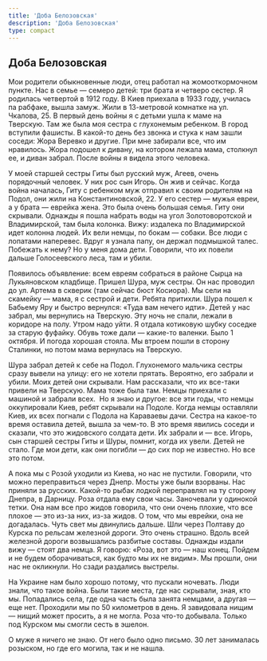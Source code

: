 ```yaml
---
title: 'Доба Белозовская'
description: 'Доба Белозовская'
type: compact
---
```


## Доба Белозовская

Мои родители обыкновенные люди, отец работал на жомооткормочном пункте. Нас в
семье — семеро детей: три брата и четверо сестер. Я родилась четвертой в 1912
году. В Киев приехала в 1933 году, училась па рабфаке, вышла замуж. Жили в
13-метровой комнатке на ул. Чкалова, 25. В первый день войны я с детьми ушла к
маме на Тверскую. Там же была моя сестра с глухонемым ребенком. В город вступили
фашисты. В какой-то день без звонка и стука к нам зашли соседи: Жора Веревко и
другие. При мне забирали все, что им нравилось. Жора подошел к дивану, на
котором лежала мама, столкнул ее, и диван забрал. После войны я видела этого
человека.

У моей старшей сестры Гиты был русский муж, Агеев, очень порядочный человек. У
них рос сын Игорь. Он жив и сейчас. Когда война началась, Гиту с ребенком муж
отправил к своим родителям на Подол, они жили на Константиновской, 22. У его
сестер — мужья евреи, а у брата — еврейка жена. Это была очень большая семья.
Гиту они скрывали. Однажды я пошла набрать воды на угол Золотоворотской и
Владимирской, там была колонка. Вижу: издалека по Владимирской идет колонна
людей. Их вели немцы, по бокам — собаки. Все люди с лопатами наперевес. Вдруг я
узнала папу, он держал подмышкой талес. Побежать к нему? Но у меня дома дети.
Говорили, что их повели дальше Голосеевского леса, там и убили.

Появилось объявление: всем евреям собраться в районе Сырца на Лукьяновском
кладбище. Пришел Шура, муж сестры. Он нас проводил до ул. Артема в скверик (там
сейчас бюст Косиора). Мы сели на скамейку — мама, я с сестрой и дети. Ребята
притихли. Шура пошел к Бабьему Яру и быстро вернулся: «Туда вам нечего идти».
Детей у нас забрал, мы вернулись на Тверскую. Эту ночь не спали, лежали в
коридоре на полу. Утром надо уйти. Я отдала котиковую шубку соседке за старую
фуфайку. Обувь тоже дали — какие-то валенки. Было 1 октября. И погода хорошая
стояла. Мы втроем пошли в сторону Сталинки, но потом мама вернулась на Тверскую.

Шура забрал детей к себе на Подол. Глухонемого мальчика сестры сразу вывели на
улицу: его не хотели прятать. Вероятно, его забрали и убили. Моих детей они
скрывали. Нам рассказали, что их все-таки привели на Тверскую. Мама тоже была
там. Немцы приехали с машиной и забрали всех.  Но я знаю и другое: все эти годы,
что немцы оккупировали Киев, ребят скрывали на Подоле. Когда немцы оставляли
Киев, их всех погнали с Подола на Караваевы дачи. Сестра на какое-то время
оставила детей, вышла за чем-то. В это время явились соседи и сказали, что это
жидовского солдата дети. Их забрали и — все. Игорь, сын старшей сестры Гиты и
Шуры, помнит, когда их увели. Детей не стало. Где мои дети, как они погибли — до
сих пор не известно. Но все это потом.

А пока мы с Розой уходили из Киева, но нас не пустили. Говорили, что можно
переправиться через Днепр. Мосты уже были взорваны. Нас приняли за русских.
Какой-то рыбак лодкой переправлял на ту сторону Днепра, в Дарницу. Роза отдала
ему свои часы. Заночевали у одинокой тетки. Она нам все про жидов говорила, что
они очень плохие, что все плохое — это из-за них, из-за жидов. О том, что мы
еврейки, она не догадалась. Чуть свет мы двинулись дальше. Шли через Полтаву до
Курска по рельсам железной дороги. Это очень страшно. Вдоль всей железной дороги
возвышались разбитые составы. Однажды издали вижу — стоят два немца. Я говорю:
«Роза, вот это — наш конец. Пойдем и не будем оборачиваться, как будто мы их не
видим». Мы прошли, они нас не окликнули. Но сзади раздались выстрелы.

На Украине нам было хорошо потому, что пускали ночевать. Люди знали, что такое
война. Были такие места, где нас скрывали, зная, кто мы. Попадались села, где
одна часть была занята немцами, а другая — еще нет. Проходили мы по 50
километров в день. Я завидовала нищим — нищий может просить, а я не могла. Роза
что-то добывала. Только под Курском мы смогли сесть в эшелон.

О муже я ничего не знаю. От него было одно письмо. 30 лет занималась розыском,
но где его могила, так и не нашла.
